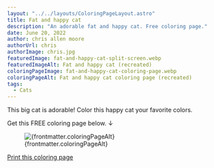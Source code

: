 ```yaml
---
layout: "../../layouts/ColoringPageLayout.astro"
title: Fat and happy cat
description: "An adorable fat and happy cat. Free coloring page."
date: June 20, 2022
author: chris allen moore
authorUrl: chris
authorImage: chris.jpg
featuredImage: fat-and-happy-cat-split-screen.webp
featuredImageAlt: Fat and happy cat (recreated)
coloringPageImage: fat-and-happy-cat-coloring-page.webp
coloringPageAlt: Fat and happy cat coloring page (recreated)
tags:
  - Cats
---
```


This big cat is adorable! Color this happy cat your favorite colors.

Get this FREE coloring page below. ↓

<figure class="text-center mt-0">
  <img
    src={`/images/coloring-pages/${frontmatter.coloringPageImage}`}
    alt={frontmatter.coloringPageAlt}
    class="w-full"
  />
  <figcaption class="text-sm">{frontmatter.coloringPageAlt}</figcaption>
</figure>

<div class="text-center">
  <a
    target="_blank"
    href={`/images/coloring-pages/${frontmatter.coloringPageImage}/`}
    class="no-underline bg-paradiso-600 hover:bg-paradiso-700 text-white py-4 px-5 rounded-full leading-normal"
  >
    <span>Print this coloring page</span>
  </a>
</div>
